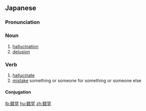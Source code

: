 ==Japanese==
{{ja-kanjitab|さく|かく|k1=さっ|yomi=on}}

===Pronunciation===
{{ja-pron|さっかく|y=on}}

===Noun===
{{ja-noun|さっかく|kyu=錯覺}}

# [[hallucination]]
# [[delusion]]

===Verb===
{{ja-verb-suru|tr=trans|さっかく}}

# [[hallucinate]]
# [[mistake]] something or someone for something or someone else

====Conjugation====
{{ja-suru|さっかく}}

[[lb:錯覚]]
[[hu:錯覚]]
[[zh:錯覚]]